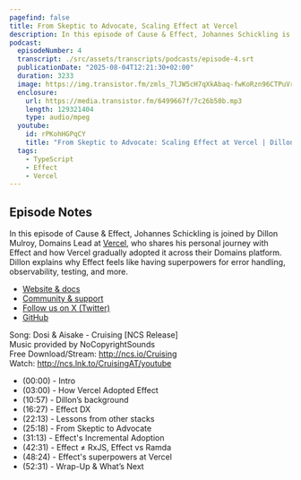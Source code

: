 ```yaml
---
pagefind: false
title: From Skeptic to Advocate, Scaling Effect at Vercel
description: In this episode of Cause & Effect, Johannes Schickling is joined by Dillon Mulroy, Domains Lead at Vercel, who shares his personal journey with Effect and how Vercel gradually adopted it across their Domains platform. Dillon explains why Effect feels like having superpowers for error handling, observability, testing, and more.
podcast:
  episodeNumber: 4
  transcript: ./src/assets/transcripts/podcasts/episode-4.srt
  publicationDate: "2025-08-04T12:21:30+02:00"
  duration: 3233
  image: https://img.transistor.fm/zmls_7lJW5cH7qXkAbaq-fwKoRzn96CTPuVrDgKmjOM/rs:fill:0:0:1/w:1400/h:1400/q:60/mb:500000/aHR0cHM6Ly9pbWct/dXBsb2FkLXByb2R1/Y3Rpb24udHJhbnNp/c3Rvci5mbS82MWE5/ZWMxM2EwYWM0NzVl/OTgyYzJjMTJjZWQ4/MGU0YS5wbmc.jpg
  enclosure:
    url: https://media.transistor.fm/6499667f/7c26b50b.mp3
    length: 129321404
    type: audio/mpeg
  youtube:
    id: rPKohHGPqCY
    title: "From Skeptic to Advocate: Scaling Effect at Vercel | Dillon Mulroy | Cause & Effect #4"
  tags:
    - TypeScript
    - Effect
    - Vercel
---
```


## Episode Notes

In this episode of Cause & Effect, Johannes Schickling is joined by Dillon Mulroy, Domains Lead at [Vercel](https://vercel.com), who shares his personal journey with Effect and how Vercel gradually adopted it across their Domains platform. Dillon explains why Effect feels like having superpowers for error handling, observability, testing, and more.

- [Website & docs](https://effect.website)
- [Community & support](https://discord.gg/effect-ts)
- [Follow us on X (Twitter)](https://twitter.com/EffectTS_)
- [GitHub](https://github.com/Effect-TS)

Song: Dosi & Aisake - Cruising \[NCS Release\]<br/>
Music provided by NoCopyrightSounds<br/>
Free Download/Stream: http://ncs.io/Cruising<br/>
Watch: http://ncs.lnk.to/CruisingAT/youtube

- (00:00) - Intro
- (03:00) - How Vercel Adopted Effect
- (10:57) - Dillon’s background
- (16:27) - Effect DX
- (22:13) - Lessons from other stacks 
- (25:18) - From Skeptic to Advocate 
- (31:13) - Effect's Incremental Adoption
- (42:31) - Effect ≠ RxJS, Effect vs Ramda
- (48:24) - Effect's superpowers at Vercel
- (52:31) - Wrap-Up & What’s Next
